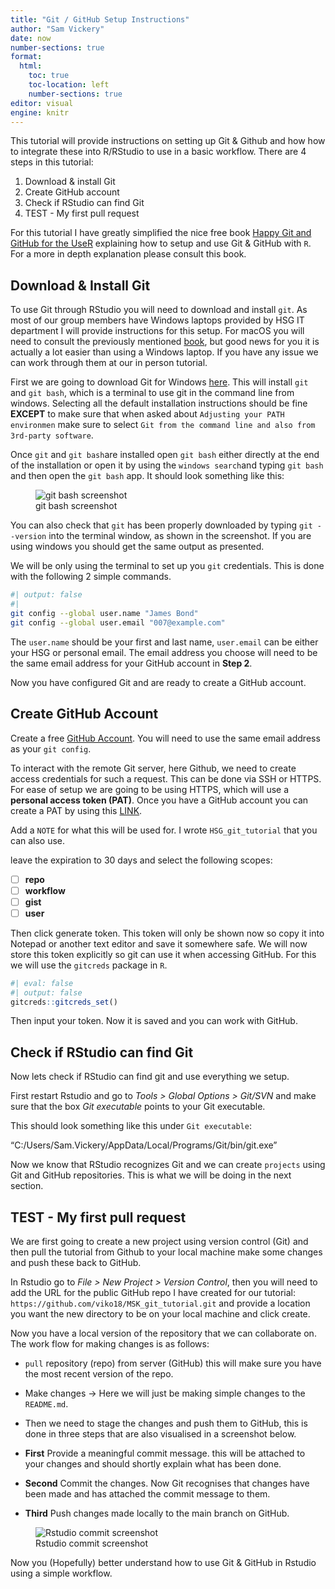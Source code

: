 ```yaml
---
title: "Git / GitHub Setup Instructions"
author: "Sam Vickery"
date: now
number-sections: true
format:
  html:
    toc: true
    toc-location: left
    number-sections: true
editor: visual
engine: knitr
---
```


This tutorial will provide instructions on setting up Git & Github and how how to integrate these into R/RStudio to use in a basic workflow. There are 4 steps in this tutorial:

1.  Download & install Git
2.  Create GitHub account
3.  Check if RStudio can find Git
4.  TEST - My first pull request

For this tutorial I have greatly simplified the nice free book [Happy Git and GitHub for the UseR](https://happygitwithr.com/) explaining how to setup and use Git & GitHub with `R`. For a more in depth explanation please consult this book.

## Download & Install Git

To use Git through RStudio you will need to download and install `git`. As most of our group members have Windows laptops provided by HSG IT department I will provide instructions for this setup. For macOS you will need to consult the previously mentioned [book](https://happygitwithr.com/), but good news for you it is actually a lot easier than using a Windows laptop. If you have any issue we can work through them at our in person tutorial.

First we are going to download Git for Windows [here](https://gitforwindows.org/). This will install `git` and `git bash`, which is a terminal to use git in the command line from windows. Selecting all the default installation instructions should be fine **EXCEPT** to make sure that when asked about `Adjusting your PATH environmen` make sure to select `Git from the command line and also from 3rd-party software`.

Once `git` and `git bash`are installed open `git bash` either directly at the end of the installation or open it by using the `windows search`and typing `git bash` and then open the `git bash` app. It should look something like this:

![git bash screenshot](./images/git_bash_screenshot.png){fig-align="left"}

You can also check that `git` has been properly downloaded by typing `git --version` into the terminal window, as shown in the screenshot. If you are using windows you should get the same output as presented.

We will be only using the terminal to set up you `git` credentials. This is done with the following 2 simple commands.

```bash
#| output: false
#| 
git config --global user.name "James Bond"
git config --global user.email "007@example.com"

```

The `user.name` should be your first and last name, `user.email` can be either your HSG or personal email. The email address you choose will need to be the same email address for your GitHub account in **Step 2**.

Now you have configured Git and are ready to create a GitHub account.

## Create GitHub Account

Create a free [GitHub Account](https://github.com). You will need to use the same email address as your `git config`.

To interact with the remote Git server, here Github, we need to create access credentials for such a request. This can be done via SSH or HTTPS. For ease of setup we are going to be using HTTPS, which will use a **personal access token (PAT)**. Once you have a GitHub account you can create a PAT by using this [LINK](https://github.com/settings/tokens/new).

Add a `NOTE` for what this will be used for. I wrote `HSG_git_tutorial` that you can also use.

leave the expiration to 30 days and select the following scopes:

-   [ ] **repo**
-   [ ] **workflow**
-   [ ] **gist**
-   [ ] **user**

Then click generate token. This token will only be shown now so copy it into Notepad or another text editor and save it somewhere safe. We will now store this token explicitly so git can use it when accessing GitHub. For this we will use the `gitcreds` package in `R`.

```R
#| eval: false
#| output: false
gitcreds::gitcreds_set()

```

Then input your token. Now it is saved and you can work with GitHub.

## Check if RStudio can find Git

Now lets check if RStudio can find git and use everything we setup.

First restart Rstudio and go to *Tools \> Global Options \> Git/SVN* and make sure that the box *Git executable* points to your Git executable.

This should look something like this under `Git executable`:

"C:/Users/Sam.Vickery/AppData/Local/Programs/Git/bin/git.exe"

Now we know that RStudio recognizes Git and we can create `projects` using Git and GitHub repositories. This is what we will be doing in the next section.

## TEST - My first pull request

We are first going to create a new project using version control (Git) and then pull the tutorial from Github to your local machine make some changes and push these back to GitHub.

In Rstudio go to *File \> New Project \> Version Control*, then you will need to add the URL for the public GitHub repo I have created for our tutorial: `https://github.com/viko18/MSK_git_tutorial.git` and provide a location you want the new directory to be on your local machine and click create.

Now you have a local version of the repository that we can collaborate on. The work flow for making changes is as follows:

- `pull` repository (repo) from server (GitHub) this will make sure you have the most recent version of the repo.

- Make changes -> Here we will just be making simple changes to the `README.md`.

- Then we need to stage the changes and push them to GitHub, this is done in three steps that are also visualised in a screenshot below.

- **First** Provide a meaningful commit message. this will be attached to your changes and should shortly explain what has been done.

- **Second** Commit the changes. Now Git recognises that changes have been made and has attached the commit message to them.

- **Third** Push changes made locally to the main branch on GitHub.

![Rstudio commit screenshot](./images/Rstudio_comit.png){fig-align="left"}

Now you (Hopefully) better understand how to use Git & GitHub in Rstudio using a simple workflow.
